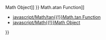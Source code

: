 {{Page_Title}}
{{Flags}}
{{Summary_Section|Returns the angle (in radians) from the X axis to a point ( y , x ).

}}
{{JS_Syntax|Formats={{JS_Syntax_Format
|Format= '''Math'''.'''atan2(''' y , x ''')'''}}
|Values={{JS_Syntax_Parameter
|Name=x
|Required=Required
|Description=A numeric expression representing the cartesian x-coordinate.}}{{JS_Syntax_Parameter
|Name=y
|Required=Required
|Description=A numeric expression representing the cartesian y-coordinate.}}
}}
{{Remarks_Section
|Remarks=The return value is between -pi and pi. It represents the angle of the supplied ( y , x ) point, in radians.

'''Applies To''' : [[javascript/Math{{!}}Math Object]]
}}
{{See_Also_Section
|Manual_links=* [[javascript/Math/atan{{!}}Math.atan Function]]
* [[javascript/Math/tan{{!}}Math.tan Function]]
* [[javascript/Math{{!}}Math Object]]
}}
{{Topics | JS Basic}}

{{External_Attribution
|Is_CC-BY-SA=No
|Sources=MSDN
|MDN_link=
|MSDN_link=http://msdn.microsoft.com/en-us/library/ie/yek4tbz0%28v=vs.94%29.aspx Windows Internet Explorer JavaScript reference
|HTML5Rocks_link=
}}
